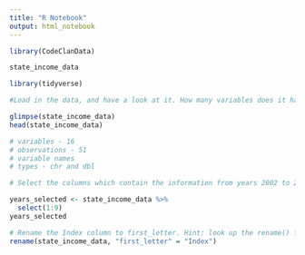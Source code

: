 ```yaml
---
title: "R Notebook"
output: html_notebook
---
```


```r
library(CodeClanData)

state_income_data
```
```r
library(tidyverse)
```

```r
#Load in the data, and have a look at it. How many variables does it have? How many observations? What are the variable names? What type of variables does it have?

glimpse(state_income_data)
head(state_income_data)

# variables - 16
# observations - 51
# variable names 
# types - chr and dbl
```

```r
# Select the columns which contain the information from years 2002 to 2008. Ensure you keep the Index and State variables as well.

years_selected <- state_income_data %>%
  select(1:9)
years_selected
```

```r
# Rename the Index column to first_letter. Hint: look up the rename() function.
rename(state_income_data, "first_letter" = "Index")

```

